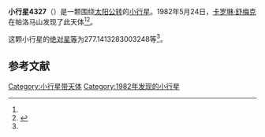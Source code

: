 {{Infobox planet
| bgcolour = #FFFFC0
| name = 4327 Ries
| symbol = 
| image = 
| caption = 
| discovery = yes
| discovery_ref = 
| discoverer = [[卡罗琳·舒梅克|卡罗琳·舒梅克]]
| discovery_site = [[帕洛马山|帕洛马山]] 
| discovered = 1982年5月24日
| designations = yes
| mp_name = 
| named_after = 
| alt_names = 1982 KB1/ 1951 WA2 / 1983 WM1 / 1983 XF1
| mp_category = [[主带小行星|主带小行星]]
| orbit_ref = <ref name="a">[http://ssd.jpl.nasa.gov/sbdb.cgi?sstr=4327 4327 Ries] {{Wayback|url=http://ssd.jpl.nasa.gov/sbdb.cgi?sstr=4327 |date=20201124004807 }}，小行星數據庫瀏覽器（JPL Small-Body Database Browser）－[[美国国家航空航天局|美国国家航空航天局]]喷气推进实验室</ref>
| epoch = 2456400.5 (2013年4月18日更新)
| aphelion = {{convert|3.395609766224606|AU|km|3|abbr=on|lk=out}}
| perihelion = {{convert|2.143146494657774|AU|km|3|abbr=on}}
| semimajor = {{convert|2.76937813044119|AU|km|3|abbr=on}}
| eccentricity = 0.226127169
| period = 1683.339887 [[日|日]]<br />4.61[[儒略年|儒略年]]
| avg_speed = 
| inclination = 16.67860636567605
| asc_node = 55.75649689808042
| mean_anomaly = 
| arg_peri = 277.1413283003248
| satellites = 
| physical_characteristics = yes
| dimensions = 
| mass = 
| density = 
| surface_grav = 
| escape_velocity = 
| sidereal_day = 
| axial_tilt = 
| pole_ecliptic_lat = 
| pole_ecliptic_lon = 
| albedo = 
| temperatures= 
| temp_name1 = 
| mean_temp_1 = 
| max_temp_1 = 
| temp_name2 = 
| max_temp_2 = 
| spectral_type = 
| abs_magnitude = 277.1413283003248
}}

'''小行星4327'''（{{lang-en|4327 Ries}}）是一颗围绕[[太阳|太阳]][[公转|公转]]的[[小行星|小行星]]。1982年5月24日，[[卡罗琳·舒梅克|卡罗琳·舒梅克]]在帕洛马山发现了此天体<ref name="a" /><ref>{{cite news|title=小行星列表|url=http://cfa-www.harvard.edu/iau/lists/NumberedMPs.txt|accessdate=2013-07-08|newspaper=哈佛大学|archive-date=2008-05-17|archive-url=https://web.archive.org/web/20080517010638/http://cfa-www.harvard.edu/iau/lists/NumberedMPs.txt|dead-url=no}}</ref>。

这颗小行星的[[绝对星等|绝对星等]]为277.1413283003248等<ref name="a" />。

==参考文献==
{{reflist}}
{{Minor Planet Number|[[小行星4326|小行星4326]]|[[小行星4328|小行星4328]]}}

{{小天体}}

[[Category:小行星带天体|Category:小行星带天体]]
[[Category:1982年发现的小行星|Category:1982年发现的小行星]]

{{asteroid-stub}}